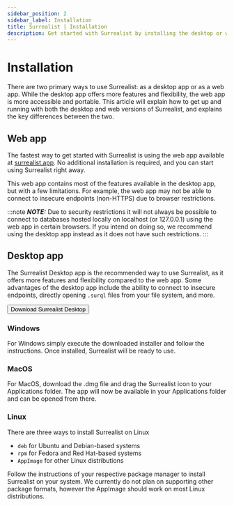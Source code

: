 ```yaml
---
sidebar_position: 2
sidebar_label: Installation
title: Surrealist | Installation
description: Get started with Surrealist by installing the desktop or web app. The desktop app offers more features and flexibility, while the web app is more accessible and portable.
---
```


# Installation

There are two primary ways to use Surrealist: as a desktop app or as a web app. While the desktop app offers more features and flexibility, the web app is more accessible and portable.
This article will explain how to get up and running with both the desktop and web versions of Surrealist, and explains the key differences between the two.

## Web app

The fastest way to get started with Surrealist is using the web app available at [surrealist.app](http://surrealist.app). No additional installation is required, and you can start using Surrealist right away.

This web app contains most of the features available in the desktop app, but with a few limitations. For example, the web app may not be able to connect to insecure endpoints (non-HTTPS) due to browser restrictions.

:::note
___NOTE:___ Due to security restrictions it will not always be possible to connect to databases hosted locally on localhost (or 127.0.0.1) using the web app in certain browsers.
If you intend on doing so, we recommend using the desktop app instead as it does not have such restrictions.
:::

## Desktop app

The Surrealist Desktop app is the recommended way to use Surrealist, as it offers more features and flexibility compared to the web app. Some advantages of the desktop app include the ability to connect to insecure endpoints,
directly opening `.surql` files from your file system, and more.

<a href="https://surrealdb.com/surrealist?download" target="_blank">
	<button className="feedback-btn" style={{ fontSize: '1rem', marginTop: 0 }}>Download Surrealist Desktop</button>
</a>

### Windows

For Windows simply execute the downloaded installer and follow the instructions. Once installed, Surrealist will be ready to use.

### MacOS

For MacOS, download the .dmg file and drag the Surrealist icon to your Applications folder. The app will now be available in your Applications folder and can be opened from there.

### Linux

There are three ways to install Surrealist on Linux

- `deb` for Ubuntu and Debian-based systems
- `rpm` for Fedora and Red Hat-based systems
- `AppImage` for other Linux distributions

Follow the instructions of your respective package manager to install Surrealist on your system.
We currently do not plan on supporting other package formats, however the AppImage should work on most Linux distributions.
